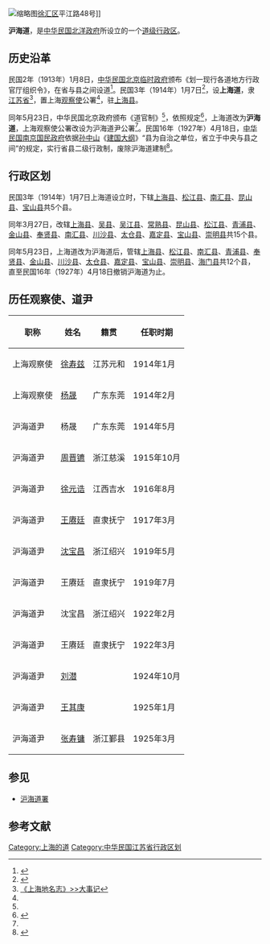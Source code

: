 [[File:Shanghai_Tebieshi_Zhengfu_Jiuzhi.jpg|缩略图]][[徐汇区|徐汇区]]平江路48号]]

'''沪海道'''，是[[北洋政府|中华民国北洋政府]]所设立的一个[[道_(行政区划)|道级行政区]]{{r|中华民国卷|page=157}}。

==历史沿革==
民国2年（1913年）1月8日，[[中华民国临时政府_(1912–1913)|中华民国北京临时政府]]颁布《划一现行各道地方行政官厅组织令》，在省与县之间设道<ref name="江苏省志政府志">{{Cite web |url=http://www.jssdfz.com/book/zfz/ZFZ/D3/D2J2.HTM |title=《江苏省志·政府志》>>第三章 民国政权江苏省官署>>第二节 北京政府时期江苏省官署>>二、派出机构——道尹公署 |accessdate=2017-01-25 |archive-date=2015-08-14 |archive-url=https://web.archive.org/web/20150814094605/http://www.jssdfz.com/book/zfz/ZFZ/D3/D2J2.HTM |dead-url=no }}</ref>。民国3年（1914年）1月7日<ref name="上海旧政权建置志大事记">{{Cite web |url=http://www.shtong.gov.cn/newsite/node2/node2245/node4530/node22738/index.html |title=《上海旧政权建置志》>>大事记 |accessdate=2019-04-15 |archive-date=2015-09-26 |archive-url=https://web.archive.org/web/20150926050750/http://www.shtong.gov.cn/Newsite/node2/node2245/node4530/node22738/index.html |dead-url=no }}</ref>，设'''上海道'''{{r|中华民国卷|page=157}}，隶[[江苏省_(中华民国)|江苏省]]<ref name="上海地名志大事记">[http://www.shtong.gov.cn/newsite/node2/node2245/node70862/node70866/index.html 《上海地名志》>>大事记]</ref>，置上海[[观察使|观察使]]公署<ref name="江苏省志政府志"></ref>，驻[[上海县|上海县]]{{r|中华民国卷|page=158}}。

同年5月23日，中华民国北京政府颁布《道官制》<ref name="江苏省志政府志"></ref>，依照规定<ref name="江苏省志1914年">{{Cite web |url=http://www.jssdfz.com/book/dsjz/HTM/1914.HTM |title=《江苏省志·大事记（中）》>>1914年(民国3年) |accessdate=2017-01-25 |archive-date=2015-08-11 |archive-url=https://web.archive.org/web/20150811095128/http://www.jssdfz.com/book/dsjz/HTM/1914.HTM |dead-url=no }}</ref>，上海道改为'''沪海道'''{{r|中华民国卷|page=158}}，上海观察使公署改设为沪海道尹公署<ref name="江苏省志政府志"></ref>。民国16年（1927年）4月18日，[[国民政府#南京（1927年4月18日—1937年11月17日）|中华民国南京国民政府]]依据[[孙中山|孙中山]]《[[建国大纲|建国大纲]]》“县为自治之单位，省立于中央与县之间”的规定，实行省县二级行政制，废除沪海道建制<ref name="江苏省志1927年">{{Cite web |url=http://www.jssdfz.com/book/dsjz/HTM/1927.HTM |title=《江苏省志·大事记（中）》>>1927年(民国16年) |accessdate=2017-01-25 |archive-date=2015-08-11 |archive-url=https://web.archive.org/web/20150811095557/http://www.jssdfz.com/book/dsjz/HTM/1927.HTM |dead-url=no }}</ref>。

==行政区划==
民国3年（1914年）1月7日上海道设立时，下辖[[上海县|上海县]]、[[松江县|松江县]]、[[南汇县|南汇县]]、[[昆山县|昆山县]]、[[宝山县|宝山县]]共5个县{{r|中华民国卷|page=158}}。

同年3月27日，改辖[[上海县|上海县]]、[[吴县|吴县]]、[[吴江县|吴江县]]、[[常熟县|常熟县]]、[[昆山县|昆山县]]、[[松江县|松江县]]、[[青浦县|青浦县]]、[[金山县|金山县]]、[[奉贤县|奉贤县]]、[[南汇县|南汇县]]、[[川沙县|川沙县]]、[[太仓县|太仓县]]、[[嘉定县|嘉定县]]、[[宝山县|宝山县]]、[[崇明县|崇明县]]共15个县{{r|中华民国卷|page=158}}。

同年5月23日，上海道改为沪海道后，管辖[[上海县|上海县]]、[[松江县|松江县]]、[[南汇县|南汇县]]、[[青浦县|青浦县]]、[[奉贤县|奉贤县]]、[[金山县|金山县]]、[[川沙县|川沙县]]、[[太仓县|太仓县]]、[[嘉定县|嘉定县]]、[[宝山县|宝山县]]、[[崇明县|崇明县]]、[[海门县|海门县]]共12个县{{r|中华民国卷|page=158}}，直至民国16年（1927年）4月18日撤销沪海道为止。

==历任观察使、道尹==

{| class="wikitable"
|-
! 职称 !! 姓名 !! 籍贯 !! 任职时期
|-
| 上海观察使 || [[徐寿兹|徐寿兹]] || 江苏元和 || 1914年1月
|-
| 上海观察使 || [[杨晟|杨晟]] || 广东东莞 || 1914年2月
|-
| 沪海道尹 || 杨晟 || 广东东莞 || 1914年5月
|-
| 沪海道尹 || [[周晋镳|周晋镳]] || 浙江慈溪 || 1915年10月
|-
| 沪海道尹 || [[徐元诰|徐元诰]] || 江西吉水 || 1916年8月
|-
| 沪海道尹 || [[王赓廷|王赓廷]] || 直隶抚宁 || 1917年3月
|-
| 沪海道尹 || [[沈宝昌|沈宝昌]] || 浙江绍兴 || 1919年5月
|-
| 沪海道尹 || 王赓廷 || 直隶抚宁 || 1919年7月
|-
| 沪海道尹 || 沈宝昌 || 浙江绍兴 || 1922年2月
|-
| 沪海道尹 || 王赓廷 || 直隶抚宁 || 1922年3月
|-
| 沪海道尹 || [[刘潜|刘潜]] ||   || 1924年10月
|-
| 沪海道尹 || [[王其康|王其康]] ||  || 1925年1月
|-
| 沪海道尹 || [[张寿镛|张寿镛]] || 浙江鄞县 || 1925年3月
|}

==参见==
*[[沪海道署|沪海道署]]

==参考文献==
{{Reflist|2|refs=
<ref name="中华民国卷"> {{Cite book | author = 傅林祥 郑宝恒 | title = 《中国行政区划通史·中华民国卷》 | location = 上海 | publisher = 复旦大学出版社 | date = 2007年8月 | language = zh-hans }} </ref>
}}

{{北洋政府行政区划}}
{{江苏行政区划史|ROC}}
{{1949年以前上海已撤销县级以上行政区}}

[[Category:上海的道|Category:上海的道]]
[[Category:中华民国江苏省行政区划|Category:中华民国江苏省行政区划]]